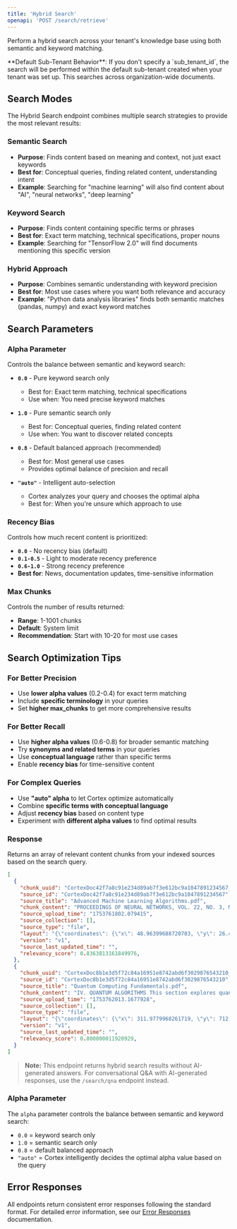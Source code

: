 ```yaml
---
title: 'Hybrid Search'
openapi: 'POST /search/retrieve'
---
```



<Panel>
  <TableOfContents />
</Panel>

Perform a hybrid search across your tenant's knowledge base using both semantic and keyword matching.

<Note>
**Default Sub-Tenant Behavior**: If you don't specify a `sub_tenant_id`, the search will be performed within the default sub-tenant created when your tenant was set up. This searches across organization-wide documents.
</Note>

## Search Modes

The Hybrid Search endpoint combines multiple search strategies to provide the most relevant results:

### Semantic Search
- **Purpose**: Finds content based on meaning and context, not just exact keywords
- **Best for**: Conceptual queries, finding related content, understanding intent
- **Example**: Searching for "machine learning" will also find content about "AI", "neural networks", "deep learning"

### Keyword Search  
- **Purpose**: Finds content containing specific terms or phrases
- **Best for**: Exact term matching, technical specifications, proper nouns
- **Example**: Searching for "TensorFlow 2.0" will find documents mentioning this specific version

### Hybrid Approach
- **Purpose**: Combines semantic understanding with keyword precision
- **Best for**: Most use cases where you want both relevance and accuracy
- **Example**: "Python data analysis libraries" finds both semantic matches (pandas, numpy) and exact keyword matches

## Search Parameters

### Alpha Parameter
Controls the balance between semantic and keyword search:

- **`0.0`** - Pure keyword search only
  - Best for: Exact term matching, technical specifications
  - Use when: You need precise keyword matches
  
- **`1.0`** - Pure semantic search only  
  - Best for: Conceptual queries, finding related content
  - Use when: You want to discover related concepts
  
- **`0.8`** - Default balanced approach (recommended)
  - Best for: Most general use cases
  - Provides optimal balance of precision and recall
  
- **`"auto"`** - Intelligent auto-selection
  - Cortex analyzes your query and chooses the optimal alpha
  - Best for: When you're unsure which approach to use

### Recency Bias
Controls how much recent content is prioritized:

- **`0.0`** - No recency bias (default)
- **`0.1-0.5`** - Light to moderate recency preference
- **`0.6-1.0`** - Strong recency preference
- **Best for**: News, documentation updates, time-sensitive information

### Max Chunks
Controls the number of results returned:
- **Range**: 1-1001 chunks
- **Default**: System limit
- **Recommendation**: Start with 10-20 for most use cases

## Search Optimization Tips

### For Better Precision
- Use **lower alpha values** (0.2-0.4) for exact term matching
- Include **specific terminology** in your queries
- Set **higher max_chunks** to get more comprehensive results

### For Better Recall
- Use **higher alpha values** (0.6-0.8) for broader semantic matching
- Try **synonyms and related terms** in your queries
- Use **conceptual language** rather than specific terms
- Enable **recency bias** for time-sensitive content

### For Complex Queries
- Use **"auto" alpha** to let Cortex optimize automatically
- Combine **specific terms with conceptual language**
- Adjust **recency bias** based on content type
- Experiment with **different alpha values** to find optimal results


### Response
Returns an array of relevant content chunks from your indexed sources based on the search query.

```json
[
  {
    "chunk_uuid": "CortexDoc42f7a8c91e234d89ab7f3e612bc9a1047891234567_15_v1",
    "source_id": "CortexDoc42f7a8c91e234d89ab7f3e612bc9a1047891234567",
    "source_title": "Advanced Machine Learning Algorithms.pdf",
    "chunk_content": "PROCEEDINGS OF NEURAL NETWORKS, VOL. 22, NO. 3, MARCH 2024 8 Fig. 5: Performance metrics comparison between transformer architectures on natural language processing tasks...",
    "source_upload_time": "1753761802.079415",
    "source_collection": [],
    "source_type": "file",
    "layout": "{\"coordinates\": {\"x\": 48.96399688720703, \"y\": 26.49277114868164, \"width\": 514.0717697143555, \"height\": 721.1119651794434}, \"page\": 12}",
    "version": "v1",
    "source_last_updated_time": "",
    "relevancy_score": 0.8363813161849976,
  },
  {
    "chunk_uuid": "CortexDoc8b1e3d5f72c84a16951e8742abd6f3029876543210_7_v1",
    "source_id": "CortexDoc8b1e3d5f72c84a16951e8742abd6f3029876543210",
    "source_title": "Quantum Computing Fundamentals.pdf",
    "chunk_content": "IV. QUANTUM ALGORITHMS This section explores quantum gate operations and their applications in cryptographic systems. The proposed quantum circuit demonstrates improved efficiency in...",
    "source_upload_time": "1753762013.1677928",
    "source_collection": [],
    "source_type": "file",
    "layout": "{\"coordinates\": {\"x\": 311.9779968261719, \"y\": 712.3123168945312, \"width\": 251.05746459960938, \"height\": 35.72357177734375}, \"page\": 2}",
    "version": "v1",
    "source_last_updated_time": "",
    "relevancy_score": 0.800000011920929,
  }
]
```

> **Note:** This endpoint returns hybrid search results without AI-generated answers. For conversational Q&A with AI-generated responses, use the `/search/qna` endpoint instead.

### Alpha Parameter
The `alpha` parameter controls the balance between semantic and keyword search:
- `0.0` = keyword search only
- `1.0` = semantic search only  
- `0.8` = default balanced approach
- `"auto"` = Cortex intelligently decides the optimal alpha value based on the query

## Error Responses

All endpoints return consistent error responses following the standard format. For detailed error information, see our [Error Responses](/api-reference/error-responses) documentation.

